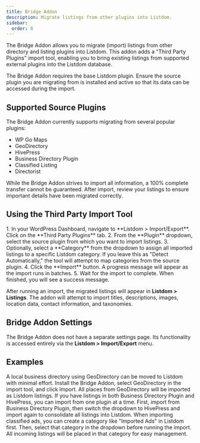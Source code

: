 ```yaml
---
title: Bridge Addon
description: Migrate listings from other plugins into Listdom.
sidebar:
  order: 8
---
```


The Bridge Addon allows you to migrate (import) listings from other directory and listing plugins into Listdom. This addon adds a "Third Party Plugins" import tool, enabling you to bring existing listings from supported external plugins into the Listdom database.

<Aside type="note">
The Bridge Addon requires the base Listdom plugin. Ensure the source plugin you are migrating from is installed and active so that its data can be accessed during the import.
</Aside>

## Supported Source Plugins
The Bridge Addon currently supports migrating from several popular plugins:

- WP Go Maps
- GeoDirectory
- HivePress
- Business Directory Plugin
- Classified Listing
- Directorist

<Aside type="caution">
While the Bridge Addon strives to import all information, a 100% complete transfer cannot be guaranteed. After import, review your listings to ensure important details have been migrated correctly.
</Aside>

## Using the Third Party Import Tool
<Steps>
1. In your WordPress Dashboard, navigate to **Listdom > Import/Export**. Click on the **Third Party Plugins** tab.
2. From the **Plugin** dropdown, select the source plugin from which you want to import listings.
3. Optionally, select a **Category** from the dropdown to assign all imported listings to a specific Listdom category. If you leave this as "Detect Automatically," the tool will attempt to map categories from the source plugin.
4. Click the **Import** button. A progress message will appear as the import runs in batches.
5. Wait for the import to complete. When finished, you will see a success message.
</Steps>

After running an import, the migrated listings will appear in **Listdom > Listings**. The addon will attempt to import titles, descriptions, images, location data, contact information, and taxonomies.

## Bridge Addon Settings
The Bridge Addon does not have a separate settings page. Its functionality is accessed entirely via the **Listdom > Import/Export** menu.

## Examples
<CardGrid>
  <Card title="Migrating from GeoDirectory">
    A local business directory using GeoDirectory can be moved to Listdom with minimal effort. Install the Bridge Addon, select GeoDirectory in the import tool, and click Import. All places from GeoDirectory will be imported as Listdom listings.
  </Card>
  <Card title="Consolidating Multiple Sources">
    If you have listings in both Business Directory Plugin and HivePress, you can import from one plugin at a time. First, import from Business Directory Plugin, then switch the dropdown to HivePress and import again to consolidate all listings into Listdom.
  </Card>
  <Card title="Assigning a Common Category">
    When importing classified ads, you can create a category like "Imported Ads" in Listdom first. Then, select that category in the dropdown before running the import. All incoming listings will be placed in that category for easy management.
  </Card>
</CardGrid>

<LinkCard href="https://listdom.net" title="Listdom Official Website" description="Learn more about Listdom and its features on the official website." />